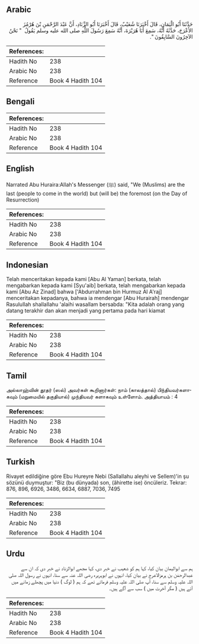 ## Arabic


<div dir="rtl" lang="ar" style={{fontSize:'larger',backgroundColor:'#f8f9fa',padding:20}}>
حَدَّثَنَا أَبُو الْيَمَانِ، قَالَ أَخْبَرَنَا شُعَيْبٌ، قَالَ أَخْبَرَنَا أَبُو الزِّنَادِ، أَنَّ عَبْدَ الرَّحْمَنِ بْنَ هُرْمُزَ الأَعْرَجَ، حَدَّثَهُ أَنَّهُ، سَمِعَ أَبَا هُرَيْرَةَ، أَنَّهُ سَمِعَ رَسُولَ اللَّهِ صلى الله عليه وسلم يَقُولُ ‏ "‏ نَحْنُ الآخِرُونَ السَّابِقُونَ ‏"‏‏.‏
</div>
<div style={{backgroundColor:'#f8f9fa',padding:20, marginBottom: 10}}><table> <thead> <tr> <th>References:</th> <th></th> </tr> </thead> <tbody><tr><td>Hadith No</td><td>238</td></tr><tr><td>Arabic No</td><td>238</td></tr><tr><td>Reference</td><td>Book 4 Hadith 104</td></tr></tbody></table></div>

## Bengali


<div dir="ltr" lang="bn" style={{fontSize:'larger',backgroundColor:'#f8f9fa',padding:20}}>

</div>
<div style={{backgroundColor:'#f8f9fa',padding:20, marginBottom: 10}}><table> <thead> <tr> <th>References:</th> <th></th> </tr> </thead> <tbody><tr><td>Hadith No</td><td>238</td></tr><tr><td>Arabic No</td><td>238</td></tr><tr><td>Reference</td><td>Book 4 Hadith 104</td></tr></tbody></table></div>

## English


<div dir="ltr" lang="en" style={{fontSize:'larger',backgroundColor:'#f8f9fa',padding:20}}>
Narrated Abu Huraira:Allah's Messenger (ﷺ) said, "We (Muslims) are the last (people to come in the world) but (will be) the foremost (on the Day of Resurrection)
</div>
<div style={{backgroundColor:'#f8f9fa',padding:20, marginBottom: 10}}><table> <thead> <tr> <th>References:</th> <th></th> </tr> </thead> <tbody><tr><td>Hadith No</td><td>238</td></tr><tr><td>Arabic No</td><td>238</td></tr><tr><td>Reference</td><td>Book 4 Hadith 104</td></tr></tbody></table></div>

## Indonesian


<div dir="ltr" lang="id" style={{fontSize:'larger',backgroundColor:'#f8f9fa',padding:20}}>
Telah menceritakan kepada kami [Abu Al Yaman] berkata, telah mengabarkan kepada kami [Syu'aib] berkata, telah mengabarkan kepada kami [Abu Az Zinad] bahwa ['Abdurrahman bin Hurmuz Al A'raj] menceritakan kepadanya, bahwa ia mendengar [Abu Hurairah] mendengar Rasulullah shallallahu 'alaihi wasallam bersabda: "Kita adalah orang yang datang terakhir dan akan menjadi yang pertama pada hari kiamat
</div>
<div style={{backgroundColor:'#f8f9fa',padding:20, marginBottom: 10}}><table> <thead> <tr> <th>References:</th> <th></th> </tr> </thead> <tbody><tr><td>Hadith No</td><td>238</td></tr><tr><td>Arabic No</td><td>238</td></tr><tr><td>Reference</td><td>Book 4 Hadith 104</td></tr></tbody></table></div>

## Tamil


<div dir="ltr" lang="ta" style={{fontSize:'larger',backgroundColor:'#f8f9fa',padding:20}}>
அல்லாஹ்வின் தூதர் (ஸல்) அவர்கள் கூறினார்கள்: நாம் (காலத்தால்) பிந்தியவர்களாகவும் (மறுமையில் தகுதியால்) முந்தியவர் களாகவும் உள்ளோம். அத்தியாயம் : 4
</div>
<div style={{backgroundColor:'#f8f9fa',padding:20, marginBottom: 10}}><table> <thead> <tr> <th>References:</th> <th></th> </tr> </thead> <tbody><tr><td>Hadith No</td><td>238</td></tr><tr><td>Arabic No</td><td>238</td></tr><tr><td>Reference</td><td>Book 4 Hadith 104</td></tr></tbody></table></div>

## Turkish


<div dir="ltr" lang="tr" style={{fontSize:'larger',backgroundColor:'#f8f9fa',padding:20}}>
Rivayet edildiğine göre Ebu Hureyre Nebi (Sallallahu aleyhi ve Sellem)'in şu sözünü duymuştur: "Biz (bu dünyada) son, (âhirette ise) öncüleriz. Tekrar: 876, 896, 6926, 3486, 6634, 6887, 7036, 7495
</div>
<div style={{backgroundColor:'#f8f9fa',padding:20, marginBottom: 10}}><table> <thead> <tr> <th>References:</th> <th></th> </tr> </thead> <tbody><tr><td>Hadith No</td><td>238</td></tr><tr><td>Arabic No</td><td>238</td></tr><tr><td>Reference</td><td>Book 4 Hadith 104</td></tr></tbody></table></div>

## Urdu


<div dir="rtl" lang="ur" style={{fontSize:'larger',backgroundColor:'#f8f9fa',padding:20}}>
ہم سے ابوالیمان بیان کیا، کہا ہم کو شعیب نے خبر دی، کہا مجھے ابوالزناد نے خبر دی کہ ان سے عبدالرحمٰن بن ہرمزالاعرج نے بیان کیا، انہوں نے ابوہریرہ رضی اللہ عنہ سے سنا، انہوں نے رسول اللہ صلی اللہ علیہ وسلم سے سنا، آپ صلی اللہ علیہ وسلم فرماتے تھے کہ ہم ( لوگ ) دنیا میں پچھلے زمانے میں آئے ہیں ( مگر آخرت میں ) سب سے آگے ہیں۔
</div>
<div style={{backgroundColor:'#f8f9fa',padding:20, marginBottom: 10}}><table> <thead> <tr> <th>References:</th> <th></th> </tr> </thead> <tbody><tr><td>Hadith No</td><td>238</td></tr><tr><td>Arabic No</td><td>238</td></tr><tr><td>Reference</td><td>Book 4 Hadith 104</td></tr></tbody></table></div>